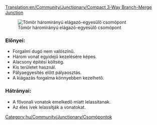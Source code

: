 [[Translation:en/Community/Junctionary/Compact 3-Way Branch-Merge Junction]]
{{hu/Community/Junctionary/Csomópontmenü}}

[[File:en/Community/Junctionary/6x8 3 Way Split before Merge Junction.png|frame|none|Tömör háromirányú elágazó-egyesülő csomópont]]

===Előnyei:===
*Forgalmi dugó nem valószínű.
*Három vonat egyidejű kezelésére képes.
*Alacsony építési költség.
*Kis területet használ.
*Pályaegyesítés előtt pályaosztás.
*A kiágazás forgalma könnyebben kezelhető.
===Hátrányai:===
*A fővonali vonatok emelkedő miatt lelassítanak.
*Az éles ívek lelassítják a vonatokat.

[[Category:hu/Community/Junctionary/Csomópontok]]